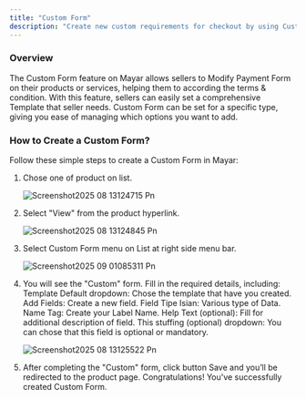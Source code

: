 ```yaml
---
title: "Custom Form"
description: "Create new custom requirements for checkout by using Custom Form feature on mayar to Modify Payment Form according to the requirements."
---
```


### Overview

The Custom Form feature on Mayar allows sellers to Modify Payment Form on their products or services, helping them to according the terms & condition. With this feature, sellers can easily set a comprehensive Template that seller needs. Custom Form can be set for a specific type, giving you ease of managing which options you want to add.

### How to Create a Custom Form?

Follow these simple steps to create a Custom Form in Mayar:

1. Chose one of product on list.

   ![Screenshot2025 08 13124715 Pn](/images/Screenshot2025-08-13124715.png)
2. Select "View" from the product hyperlink.

   ![Screenshot2025 08 13124845 Pn](/images/Screenshot2025-08-13124845.png)
3. Select Custom Form menu on List at right side menu bar.

   ![Screenshot2025 09 01085311 Pn](/images/Screenshot2025-09-01085311.png)
4. You will see the "Custom" form. Fill in the required details, including: Template Default dropdown: Chose the template that have you created. Add Fields: Create a new field. Field Tipe Isian: Various type of Data. Name Tag: Create your Label Name. Help Text (optional): Fill for additional description of field. This stuffing (optional) dropdown: You can chose that this field is optional or mandatory.

   ![Screenshot2025 08 13125522 Pn](/images/Screenshot2025-08-13125522.png)
5. After completing the "Custom" form, click button Save and you’ll be redirected to the product page. Congratulations\! You've successfully created Custom Form.